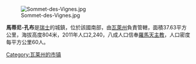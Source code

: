 [[Image:Sommet-des-Vignes.jpg|right]]

'''馬蒂尼-孔布'''是[[瑞士|瑞士]]的城鎮，位於該國南部，由[[瓦萊州|瓦萊州]]負責管轄，面積37.63平方公里，海拔高度804米，2011年人口2,240，八成人口信奉[[羅馬天主教|羅馬天主教]]，人口密度每平方公里60人。

{{Switzerland-geo-stub}}
[[Category:瓦莱州的市镇|Category:瓦莱州的市镇]]